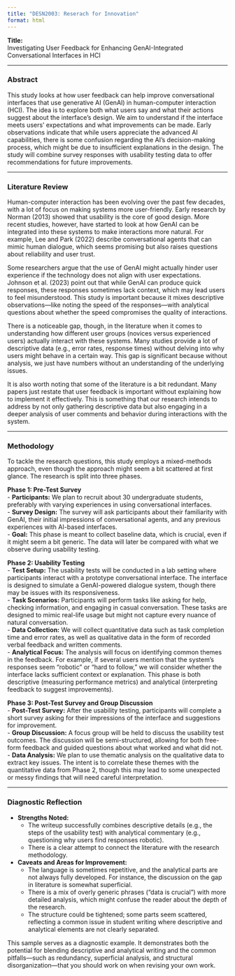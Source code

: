 ```yaml
---
title: "DESN2003: Reserach for Innovation"
format: html
---
```


**Title:**  
Investigating User Feedback for Enhancing GenAI-Integrated Conversational Interfaces in HCI

---

### Abstract

This study looks at how user feedback can help improve conversational interfaces that use generative AI (GenAI) in human-computer interaction (HCI). The idea is to explore both what users say and what their actions suggest about the interface’s design. We aim to understand if the interface meets users’ expectations and what improvements can be made. Early observations indicate that while users appreciate the advanced AI capabilities, there is some confusion regarding the AI’s decision-making process, which might be due to insufficient explanations in the design. The study will combine survey responses with usability testing data to offer recommendations for future improvements.

---

### Literature Review

Human-computer interaction has been evolving over the past few decades, with a lot of focus on making systems more user-friendly. Early research by Norman (2013) showed that usability is the core of good design. More recent studies, however, have started to look at how GenAI can be integrated into these systems to make interactions more natural. For example, Lee and Park (2022) describe conversational agents that can mimic human dialogue, which seems promising but also raises questions about reliability and user trust.

Some researchers argue that the use of GenAI might actually hinder user experience if the technology does not align with user expectations. Johnson et al. (2023) point out that while GenAI can produce quick responses, these responses sometimes lack context, which may lead users to feel misunderstood. This study is important because it mixes descriptive observations—like noting the speed of the responses—with analytical questions about whether the speed compromises the quality of interactions.

There is a noticeable gap, though, in the literature when it comes to understanding how different user groups (novices versus experienced users) actually interact with these systems. Many studies provide a lot of descriptive data (e.g., error rates, response times) without delving into why users might behave in a certain way. This gap is significant because without analysis, we just have numbers without an understanding of the underlying issues.

It is also worth noting that some of the literature is a bit redundant. Many papers just restate that user feedback is important without explaining how to implement it effectively. This is something that our research intends to address by not only gathering descriptive data but also engaging in a deeper analysis of user comments and behavior during interactions with the system.

---

### Methodology

To tackle the research questions, this study employs a mixed-methods approach, even though the approach might seem a bit scattered at first glance. The research is split into three phases.

**Phase 1: Pre-Test Survey**  
- **Participants:** We plan to recruit about 30 undergraduate students, preferably with varying experiences in using conversational interfaces.  
- **Survey Design:** The survey will ask participants about their familiarity with GenAI, their initial impressions of conversational agents, and any previous experiences with AI-based interfaces.  
- **Goal:** This phase is meant to collect baseline data, which is crucial, even if it might seem a bit generic. The data will later be compared with what we observe during usability testing.

**Phase 2: Usability Testing**  
- **Test Setup:** The usability tests will be conducted in a lab setting where participants interact with a prototype conversational interface. The interface is designed to simulate a GenAI-powered dialogue system, though there may be issues with its responsiveness.  
- **Task Scenarios:** Participants will perform tasks like asking for help, checking information, and engaging in casual conversation. These tasks are designed to mimic real-life usage but might not capture every nuance of natural conversation.  
- **Data Collection:** We will collect quantitative data such as task completion time and error rates, as well as qualitative data in the form of recorded verbal feedback and written comments.  
- **Analytical Focus:** The analysis will focus on identifying common themes in the feedback. For example, if several users mention that the system’s responses seem “robotic” or “hard to follow,” we will consider whether the interface lacks sufficient context or explanation. This phase is both descriptive (measuring performance metrics) and analytical (interpreting feedback to suggest improvements).

**Phase 3: Post-Test Survey and Group Discussion**  
- **Post-Test Survey:** After the usability testing, participants will complete a short survey asking for their impressions of the interface and suggestions for improvement.  
- **Group Discussion:** A focus group will be held to discuss the usability test outcomes. The discussion will be semi-structured, allowing for both free-form feedback and guided questions about what worked and what did not.  
- **Data Analysis:** We plan to use thematic analysis on the qualitative data to extract key issues. The intent is to correlate these themes with the quantitative data from Phase 2, though this may lead to some unexpected or messy findings that will need careful interpretation.

---

### Diagnostic Reflection

- **Strengths Noted:**  
  - The writeup successfully combines descriptive details (e.g., the steps of the usability test) with analytical commentary (e.g., questioning why users find responses robotic).  
  - There is a clear attempt to connect the literature with the research methodology.

- **Caveats and Areas for Improvement:**  
  - The language is sometimes repetitive, and the analytical parts are not always fully developed. For instance, the discussion on the gap in literature is somewhat superficial.  
  - There is a mix of overly generic phrases ("data is crucial") with more detailed analysis, which might confuse the reader about the depth of the research.  
  - The structure could be tightened; some parts seem scattered, reflecting a common issue in student writing where descriptive and analytical elements are not clearly separated.

This sample serves as a diagnostic example. It demonstrates both the potential for blending descriptive and analytical writing and the common pitfalls—such as redundancy, superficial analysis, and structural disorganization—that you should work on when revising your own work.

